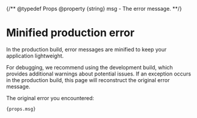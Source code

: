 {/**
@typedef Props
@property {string} msg - The error message.
**/}

# Minified production error

In the production build, error messages are minified to keep your application lightweight.

For debugging, we recommend using the development build, which provides additional warnings about potential issues. If an exception occurs in the production build, this page will reconstruct the original error message.

The original error you encountered:

<code>{props.msg}</code>
